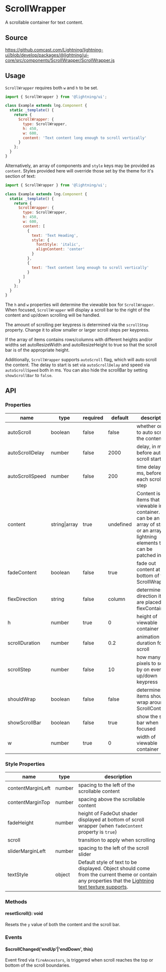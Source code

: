 
# ScrollWrapper

A scrollable container for text content.

## Source

https://github.comcast.com/Lightning/lightning-ui/blob/develop/packages/@lightning/ui-core/src/components/ScrollWrapper/ScrollWrapper.js

## Usage

`ScrollWrapper` requires both `w` and `h` to be set.

```js
import { ScrollWrapper } from '@lightning/ui';

class Example extends lng.Component {
  static _template() {
    return {
      ScrollWrapper: {
        type: ScrollWrapper,
        h: 450,
        w: 600,
        content: 'Text content long enough to scroll vertically'
      }
    };
  }
}
```

<Canvas>
  <Story id="layout-scrollwrapper--basic" />
</Canvas>

Alternatively, an array of components and `style` keys may be provided as `content`.
Styles provided here will override those set by the theme for it's section of text:

```js
import { ScrollWrapper } from '@lightning/ui';

class Example extends lng.Component {
  static _template() {
    return {
      ScrollWrapper: {
        type: ScrollWrapper,
        h: 450,
        w: 600,
        content: [
          {
            text: 'Text Heading',
            style: {
              fontStyle: 'italic',
              alignContent: 'center'
            }
          },
          {
            text: 'Text content long enough to scroll vertically'
          }
        ]
      }
    };
  }
}
```

<Canvas>
  <Story id="layout-scrollwrapper--object-array" />
</Canvas>

The `h` and `w` properties will determine the viewable box for `ScrollWrapper`.
When focused, `ScrollWrapper` will display a scroll bar to the right of the content
and up/down scrolling will be handled.

The amount of scrolling per keypress is determined via the `scrollStep` property.
Change it to allow smaller or larger scroll steps per keypress.

If the array of items contains rows/columns with different heights and/or widths set
autoResizeWidth and autoResizeHeight to true so that the scroll bar is of the appropriate height.

Additionally, `ScrollWrapper` supports `autoScroll` flag, which will auto scroll the content.
The delay to start is set via `autoScrollDelay` and speed via `autoScrollSpeed` both in ms.
You can also hide the scrollBar by setting `showScrollBar` to `false`.

## API

### Properties

| name            | type          | required | default   | description                                                                                                                                 |
| --------------- | ------------- | -------- | --------- | ------------------------------------------------------------------------------------------------------------------------------------------- |
| autoScroll      | boolean       | false    | false     | whether or not to auto scroll the content                                                                                                   |
| autoScrollDelay | number        | false    | 2000      | delay, in ms, before auto scroll starts                                                                                                     |
| autoScrollSpeed | number        | false    | 200       | time delay, in ms, before each scroll step                                                                                                  |
| content         | string\|array | true     | undefined | Content is items that are viewable in the container. It can be an array of strings or an array of lightning elements that can be patched in |
| fadeContent     | boolean       | false    | true      | fade out content at the bottom of the ScrollWrapper                                                                                         |
| flexDirection   | string        | false    | column    | determines the direction items are placed in flexContainer                                                                                  |
| h               | number        | true     | 0         | height of viewable container                                                                                                                |
| scrollDuration  | number        | false    | 0.2       | animation duration for the scroll                                                                                                           |
| scrollStep      | number        | false    | 10        | how many pixels to scroll by on every up/down keypress                                                                                      |
| shouldWrap      | boolean       | false    | false     | determines if items should wrap around ScrollContainer                                                                                      |
| showScrollBar   | boolean       | false    | true      | show the scroll bar when focused                                                                                                            |
| w               | number        | true     | 0         | width of viewable container                                                                                                                 |

### Style Properties

| name              | type                             | description                                                                                                                                                                                                                                             |
| ----------------- | -------------------------------- | ------------------------------------------------------------------------------------------------------------------------------------------------------------------------------------------------------------------------------------------------------- |
| contentMarginLeft | number                           | spacing to the left of the scrollable content                                                                                                                                                                                                           |
| contentMarginTop  | number                           | spacing above the scrollable content                                                                                                                                                                                                                    |
| fadeHeight        | number                           | height of FadeOut shader displayed at bottom of scroll wrapper (when `fadeContent` property is `true`)                                                                                                                                                  |
| scroll            | <DocsLink id="lng.Transition" /> | transition to apply when scrolling                                                                                                                                                                                                                      |
| sliderMarginLeft  | number                           | spacing to the left of the scroll slider                                                                                                                                                                                                                |
| textStyle         | object                           | Default style of text to be displayed. Object should come from the current theme or contain any properties that the [Lightning text texture supports](https://lightningjs.io/docs/#/lightning-core-reference/RenderEngine/Textures/Text?id=properties). |

### Methods

#### resetScroll(): void

Resets the `y` value of both the content and the scroll bar.

### Events

#### $scrollChanged('endUp'|'endDown', this)

Event fired via `fireAncestors`, is triggered when scroll reaches the top or bottom of the scroll boundaries.
